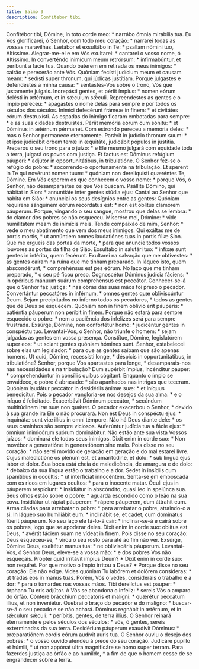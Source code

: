 ```yaml
---
title: Salmo 9
description: Confitebor tibi
---
```


<div class="side-by-side not-content">
  <span>
    Confitébor tibi, Dómine, in toto corde meo: * narrábo ómnia mirabília tua.
  </span>
  <span>
    Eu Vos glorificarei, ó Senhor, com todo meu coração: * narrarei todas as
    vossas maravilhas.
  </span>
  <span>Lætábor et exsultábo in Te: * psallam nómini tuo, Altíssime.</span>
  <span>
    Alegrar-me-ei e em Vós exultarei: * cantarei o vosso nome, ó Altíssimo.
  </span>
  <span>
    In converténdo inimícum meum retrórsum: * infirmabúntur, et períbunt a fácie
    tua.
  </span>
  <span>
    Quando baterem em retirada os meus inimigos: * cairão e perecerão ante Vós.
  </span>
  <span>
    Quóniam fecísti judícium meum et causam meam: * sedísti super thronum, qui
    júdicas justítiam.
  </span>
  <span>
    Porque julgastes e defendestes a minha causa: * sentastes-Vos sobre o trono,
    Vós que justamente julgais.
  </span>
  <span>
    Increpásti gentes, et périit ímpius: * nomen eórum delésti in ætérnum, et in
    sǽculum sǽculi.
  </span>
  <span>
    Repreendestes as gentes e o ímpio pereceu: * apagastes o nome delas para
    sempre e por todos os séculos dos séculos.
  </span>
  <span>
    Inimíci defecérunt frámeæ in finem: * et civitátes eórum destruxísti.
  </span>
  <span>
    As espadas do inimigo ficaram embotadas para sempre: * e as suas cidades
    destruístes.
  </span>
  <span>
    Périit memória eórum cum sónitu: * et Dóminus in ætérnum pérmanet.
  </span>
  <span>
    Com estrondo pereceu a memória deles: * mas o Senhor permanece eternamente.
  </span>
  <span>
    Parávit in judício thronum suum: * et ipse judicábit orbem terræ in
    æquitáte, judicábit pópulos in justítia.
  </span>
  <span>
    Preparou o seu trono para o juízo: * e Ele mesmo julgará com equidade toda a
    terra, julgará os povos com justiça.
  </span>
  <span>
    Et factus est Dóminus refúgium páuperi: * adjútor in opportunitátibus, in
    tribulatióne.
  </span>
  <span>
    O Senhor fez-se o refúgio do pobre: * socorrendo-o oportunamente na
    tribulação.
  </span>
  <span>
    Et sperent in Te qui novérunt nomen tuum: * quóniam non dereliquísti
    quæréntes Te, Dómine.
  </span>
  <span>
    Em Vós esperem os que conhecem o vosso nome: * porque Vós, ó Senhor, não
    desamparastes os que Vos buscam.
  </span>
  <span>
    Psállite Dómino, qui hábitat in Sion: * annuntiáte inter gentes stúdia ejus:
  </span>
  <span>
    Cantai ao Senhor que habita em Sião: * anunciai os seus desígnios entre as
    gentes:
  </span>
  <span>
    Quóniam requírens sánguinem eórum recordátus est: * non est oblítus clamórem
    páuperum.
  </span>
  <span>
    Porque, vingando o seu sangue, mostrou que delas se lembra: * do clamor dos
    pobres se não esqueceu.
  </span>
  <span>Miserére mei, Dómine: * vide humilitátem meam de inimícis meis.</span>
  <span>
    Tende compaixão de mim, Senhor: * vede o meu abatimento que vem dos meus
    inimigos.
  </span>
  <span>
    Qui exáltas me de portis mortis, * ut annúntiem omnes laudatiónes tuas in
    portis fíliæ Sion.
  </span>
  <span>
    Que me ergueis das portas da morte, * para que anuncie todos vossos louvores
    às portas da filha de Sião.
  </span>
  <span>
    Exsultábo in salutári tuo: * infíxæ sunt gentes in intéritu, quem fecérunt.
  </span>
  <span>
    Exultarei na salvação que me obtivestes: * as gentes caíram na ruína que me
    tinham preparado.
  </span>
  <span>In láqueo isto, quem abscondérunt, * comprehénsus est pes eórum.</span>
  <span>No laço que me tinham preparado, * o seu pé ficou preso.</span>
  <span>
    Cognoscétur Dóminus judícia fáciens: * in opéribus mánuum suárum
    comprehénsus est peccátor.
  </span>
  <span>
    Conhecer-se-á que o Senhor faz justiça: * nas obras das suas mãos foi preso
    o pecador.
  </span>
  <span>
    Convertántur peccatóres in inférnum, * omnes gentes quæ obliviscúntur Deum.
  </span>
  <span>
    Sejam precipitados no inferno todos os pecadores, * todos as gentes que de
    Deus se esquecem.
  </span>
  <span>
    Quóniam non in finem oblívio erit páuperis: * patiéntia páuperum non períbit
    in finem.
  </span>
  <span>
    Porque não estará para sempre esquecido o pobre: * nem a paciência dos
    infelizes será para sempre frustrada.
  </span>
  <span>
    Exsúrge, Dómine, non confortétur homo: * judicéntur gentes in conspéctu tuo.
  </span>
  <span>
    Levantai-Vos, ó Senhor, não triunfe o homem: * sejam julgadas as gentes em
    vossa presença.
  </span>
  <span>
    Constítue, Dómine, legislatórem super eos: * ut sciant gentes quóniam
    hómines sunt.
  </span>
  <span>
    Senhor, estabelecei sobre elas um legislador: * para que as gentes saibam
    que são apenas homens.
  </span>
  <span>
    Ut quid, Dómine, recessísti longe, * déspicis in opportunitátibus, in
    tribulatióne?
  </span>
  <span>
    Senhor, porque Vos apartastes para longe, * desamparais-nos nas necessidades
    e na tribulação?
  </span>
  <span>
    Dum supérbit ímpius, incénditur pauper: * comprehendúntur in consíliis
    quibus cógitant.
  </span>
  <span>
    Enquanto o ímpio se envaidece, o pobre é abrasado: * são apanhados nas
    intrigas que teceram.
  </span>
  <span>
    Quóniam laudátur peccátor in desidériis ánimæ suæ: * et iníquus benedícitur.
  </span>
  <span>
    Pois o pecador vangloria-se nos desejos da sua alma: * e o iníquo é
    felicitado.
  </span>
  <span>
    Exacerbávit Dóminum peccátor, * secúndum multitúdinem iræ suæ non quǽret.
  </span>
  <span>
    O pecador exacerbou o Senhor, * devido à sua grande ira Ele o não procurará.
  </span>
  <span>
    Non est Deus in conspéctu ejus: * inquinátæ sunt viæ illíus in omni témpore.
  </span>
  <span>Não há Deus diante dele: * os seus caminhos são sempre viciosos.</span>
  <span>
    Auferúntur judícia tua a fácie ejus: * ómnium inimicórum suórum dominábitur.
  </span>
  <span>
    Não estão ante sua vista Vossos juízos: * dominará ele todos seus inimigos.
  </span>
  <span>
    Dixit enim in corde suo: * Non movébor a generatióne in generatiónem sine
    malo.
  </span>
  <span>
    Pois disse no seu coração: * não serei movido de geração em geração e do mal
    estarei livre.
  </span>
  <span>
    Cujus maledictióne os plenum est, et amaritúdine, et dolo: * sub lingua ejus
    labor et dolor.
  </span>
  <span>
    Sua boca está cheia de maledicência, de amargura e de dolo: * debaixo da sua
    língua estão o trabalho e a dor.
  </span>
  <span>
    Sedet in insídiis cum spanítibus in occúltis: * ut interfíciat innocéntem.
  </span>
  <span>
    Senta-se em emboscada com os ricos em lugares ocultos: * para o inocente
    matar.
  </span>
  <span>
    Óculi ejus in páuperem respíciunt: * insidiátur in abscóndito, quasi leo in
    spelúnca sua.
  </span>
  <span>
    Seus olhos estão sobre o pobre: * aguarda escondido como o leão na sua cova.
  </span>
  <span>
    Insidiátur ut rápiat páuperem: * rápere páuperem, dum áttrahit eum.
  </span>
  <span>
    Arma ciladas para arrebatar o pobre: * para arrebatar o pobre, atraindo-o a
    si.
  </span>
  <span>
    In láqueo suo humiliábit eum: * inclinábit se, et cadet, cum dominátus
    fúerit páuperum.
  </span>
  <span>
    No seu laço ele fá-lo-á cair: * inclinar-se-á e cairá sobre os pobres, logo
    que se apoderar deles.
  </span>
  <span>
    Dixit enim in corde suo: oblítus est Deus, * avértit fáciem suam ne vídeat
    in finem.
  </span>
  <span>
    Pois disse no seu coração: Deus esqueceu-se, * virou o seu rosto para até ao
    fim não ver.
  </span>
  <span>
    Exsúrge, Dómine Deus, exaltétur manus tua: * ne obliviscáris páuperum.
  </span>
  <span>
    Levantai-Vos, ó Senhor Deus, eleve-se a vossa mão: * e dos pobres Vos não
    esqueçais.
  </span>
  <span>
    Propter quid irritávit ímpius Deum? * Dixit enim in corde suo: non requíret.
  </span>
  <span>
    Por que motivo o ímpio irritou a Deus? * Porque disse no seu coração: Ele
    não exige.
  </span>
  <span>
    Vides quóniam Tu labórem et dolórem consíderas: * ut tradas eos in manus
    tuas.
  </span>
  <span>
    Porém, Vós o vedes, considerais o trabalho e a dor: * para o tomardes nas
    vossas mãos.
  </span>
  <span>Tibi derelíctus est pauper: * órphano Tu eris adjútor.</span>
  <span>A Vós se abandona o infeliz: * sereis Vós o amparo do órfão.</span>
  <span>
    Cóntere brácchium peccatóris et malígni: * quærétur peccátum illíus, et non
    inveniétur.
  </span>
  <span>
    Quebrai o braço do pecador e do maligno: * buscar-se-á o seu pecado e se não
    achará.
  </span>
  <span>
    Dóminus regnábit in ætérnum, et in sǽculum sǽculi: * períbitis, gentes, de
    terra illíus.
  </span>
  <span>
    O Senhor reinará eternamente e pelos séculos dos séculos: * vós, ó gentes,
    sereis exterminadas da sua terra.
  </span>
  <span>
    Desidérium páuperum exaudívit Dóminus: * præparatiónem cordis eórum audívit
    auris tua.
  </span>
  <span>
    O Senhor ouviu o desejo dos pobres: * o vosso ouvido atendeu à prece do seu
    coração.
  </span>
  <span>
    Judicáre pupíllo et húmili, * ut non appónat ultra magnificáre se homo super
    terram.
  </span>
  <span>
    Para fazerdes justiça ao órfão e ao humilde, * a fim de que o homem cesse de
    se engrandecer sobre a terra.
  </span>
</div>
